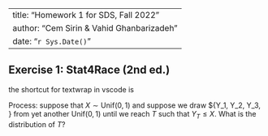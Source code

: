 
---
title: "Homework 1 for SDS, Fall 2022"
author: "Cem Sirin & Vahid Ghanbarizadeh"
date: "`r Sys.Date()`"
---

## Exercise 1: Stat4Race (2nd ed.)

the shortcut for textwrap in vscode is

Process: suppose that $X \sim \text{Unif}(0,1)$ and suppose we draw $\{Y_1, Y_2, Y_3, \ldots\} from yet another $\text{Unif}(0,1)$ until we reach $T$ such that $Y_T \leq X$. What is the distribution of $T$?